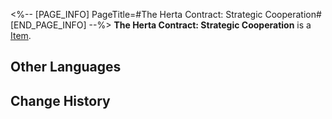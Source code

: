 <%-- [PAGE_INFO]
PageTitle=#The Herta Contract: Strategic Cooperation#
[END_PAGE_INFO] --%>
{{Item Infobox
|id          = 311001
|image       = Item The Herta Contract- Strategic Cooperation.png{{subst:void|<!--$UPLOAD:<<SpriteOutput/ItemFigures/311001.png>-<Item The Herta Contract- Strategic Cooperation.png>-<Item Icons>>-->}}
|type        = 
|invCategory = 
|rarity      = 5
|effect      = 
|description = The Herta and the Express have achieved a strategic agreement. She has increased her support for the Express to better uncover precious things found during trailblazing expedition.
}}
'''The Herta Contract: Strategic Cooperation''' is a [[Item]].

==Other Languages==
{{Other Languages
|en   = The Herta Contract: Strategic Cooperation
|zhs  = 大黑塔•战略合作协议
|zht  = 大黑塔•戰略合作協議
|ja   = マダム・ヘルタ・戦略的提携協定
|ko   = 더 헤르타•전략 협력 협의
|es   = Sra. Herta - Contrato de cooperación estratégica
|fr   = Contrat de coopération stratégique de la Grande Herta
|ru   = Великая Герта: Контракт стратегического сотрудничества
|th   = ท่าน Herta - ความร่วมมือด้านกลยุทธ์
|vi   = Đại Herta-Thỏa Thuận Hợp Tác Chiến Lược
|de   = Vertrag der Großen Herta – Strategische Zusammenarbeit
|id   = The Herta Contract: Strategic Cooperation
|pt   = Contrato de A Herta: Cooperação Estratégica
}}

==Change History==
{{Change History|3.0}}